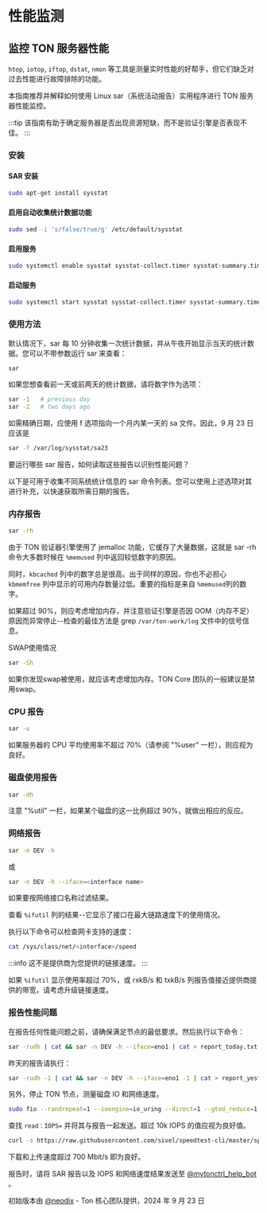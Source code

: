 # 性能监测

## 监控 TON 服务器性能

`htop`, `iotop`, `iftop`, `dstat`, `nmon` 等工具是测量实时性能的好帮手，但它们缺乏对过去性能进行故障排除的功能。

本指南推荐并解释如何使用 Linux sar（系统活动报告）实用程序进行 TON 服务器性能监控。

:::tip
该指南有助于确定服务器是否出现资源短缺，而不是验证引擎是否表现不佳。
:::

### 安装

#### SAR 安装

```bash
sudo apt-get install sysstat
```

#### 启用自动收集统计数据功能

```bash
sudo sed -i 's/false/true/g' /etc/default/sysstat
```

#### 启用服务

```bash
sudo systemctl enable sysstat sysstat-collect.timer sysstat-summary.timer
```

#### 启动服务

```bash
sudo systemctl start sysstat sysstat-collect.timer sysstat-summary.timer
```

### 使用方法

默认情况下，sar 每 10 分钟收集一次统计数据，并从午夜开始显示当天的统计数据。您可以不带参数运行 sar 来查看：

```bash
sar
```

如果您想查看前一天或前两天的统计数据，请将数字作为选项：

```bash
sar -1   # previous day
sar -2   # two days ago
```

如需精确日期，应使用 f 选项指向一个月内某一天的 sa 文件。因此，9 月 23 日应该是

```bash
sar -f /var/log/sysstat/sa23
```

要运行哪些 sar 报告，如何读取这些报告以识别性能问题？

以下是可用于收集不同系统统计信息的 sar 命令列表。您可以使用上述选项对其进行补充，以快速获取所需日期的报告。

### 内存报告

```bash
sar -rh
```

由于 TON 验证器引擎使用了 jemalloc 功能，它缓存了大量数据，这就是 sar -rh 命令大多数时候在 `%memused` 列中返回较低数字的原因。

同时，`kbcached` 列中的数字总是很高。出于同样的原因，你也不必担心 `kbmemfree` 列中显示的可用内存数量过低。重要的指标是来自 `%memused`列的数字。

如果超过 90%，则应考虑增加内存，并注意验证引擎是否因 OOM（内存不足）原因而异常停止--检查的最佳方法是 grep `/var/ton-work/log` 文件中的信号信息。

SWAP使用情况

```bash
sar -Sh
```

如果你发现swap被使用，就应该考虑增加内存。TON Core 团队的一般建议是禁用swap。

### CPU 报告

```bash
sar -u
```

如果服务器的 CPU 平均使用率不超过 70%（请参阅 "%user" 一栏），则应视为良好。

### 磁盘使用报告

```bash
sar -dh
```

注意 "%util" 一栏，如果某个磁盘的这一比例超过 90%，就做出相应的反应。

### 网络报告

```bash
sar -n DEV -h
```

或

```bash
sar -n DEV -h --iface=<interface name>
```

如果要按网络接口名称过滤结果。

查看 `%ifutil` 列的结果--它显示了接口在最大链路速度下的使用情况。

执行以下命令可以检查网卡支持的速度：

```bash
cat /sys/class/net/<interface>/speed
```

:::info
这不是提供商为您提供的链接速度。
:::

如果 `%ifutil` 显示使用率超过 70%，或 rxkB/s 和 txkB/s 列报告值接近提供商提供的带宽，请考虑升级链接速度。

### 报告性能问题

在报告任何性能问题之前，请确保满足节点的最低要求。然后执行以下命令：

```bash
sar -rudh | cat && sar -n DEV -h --iface=eno1 | cat > report_today.txt
```

昨天的报告请执行：

```bash
sar -rudh -1 | cat && sar -n DEV -h --iface=eno1 -1 | cat > report_yesterday.txt
```

另外，停止 TON 节点，测量磁盘 IO 和网络速度。

```bash
sudo fio --randrepeat=1 --ioengine=io_uring --direct=1 --gtod_reduce=1 --name=test --filename=/var/ton-work/testfile --bs=4096 --iodepth=1 --size=40G --readwrite=randread --numjobs=1 --group_reporting
```

查找 `read：IOPS=` 并将其与报告一起发送。超过 10k IOPS 的值应视为良好值。

```bash
curl -s https://raw.githubusercontent.com/sivel/speedtest-cli/master/speedtest.py | python3 -
```

下载和上传速度超过 700 Mbit/s 即为良好。

报告时，请将 SAR 报告以及 IOPS 和网络速度结果发送至 [@mytonctrl_help_bot](https://t.me/mytonctrl_help_bot) 。

初始版本由 [@neodix](https://t.me/neodix) - Ton 核心团队提供，2024 年 9 月 23 日
